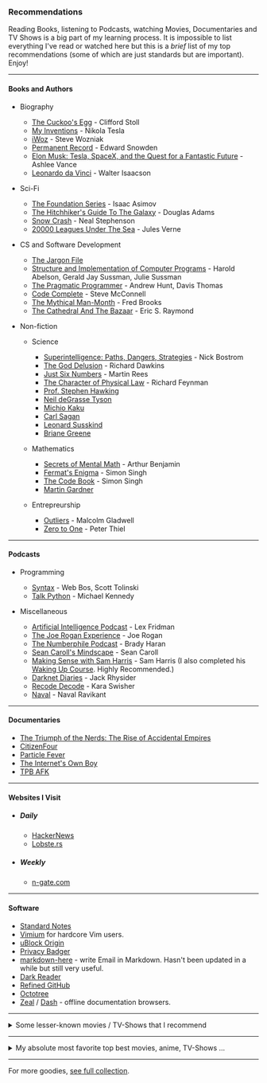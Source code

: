 
<Head title="Recommendations" />

### Recommendations
Reading Books, listening to Podcasts, watching Movies, Documentaries and TV Shows is a big part of my learning process. It is impossible to list everything I've read or watched here but this is a _brief_ list of my top recommendations (some of which are just standards but are important). Enjoy!

---

#### Books and Authors

- Biography
	- [The Cuckoo's Egg](https://en.wikipedia.org/wiki/The_Cuckoo%27s_Egg) - Clifford Stoll
	- [My Inventions](https://en.wikipedia.org/wiki/My_Inventions:_The_Autobiography_of_Nikola_Tesla) - Nikola Tesla
	- [iWoz](https://en.wikipedia.org/wiki/IWoz) - Steve Wozniak
	- [Permanent Record](https://en.wikipedia.org/wiki/Permanent_Record_(autobiography)) - Edward Snowden
	- [Elon Musk: Tesla, SpaceX, and the Quest for a Fantastic Future](https://en.wikipedia.org/wiki/Elon_Musk:_Tesla,_SpaceX,_and_the_Quest_for_a_Fantastic_Future) - Ashlee Vance
	- [Leonardo da Vinci](https://www.goodreads.com/book/show/34684622-leonardo-da-vinci) - Walter Isaacson

- Sci-Fi
	- [The Foundation Series](https://en.wikipedia.org/wiki/Foundation_series) - Isaac Asimov
	- [The Hitchhiker's Guide To The Galaxy](https://en.wikipedia.org/wiki/The_Hitchhiker%27s_Guide_to_the_Galaxy) - Douglas Adams
	- [Snow Crash](https://en.wikipedia.org/wiki/Snow_Crash) - Neal Stephenson
	- [20000 Leagues Under The Sea](https://en.wikipedia.org/wiki/Twenty_Thousand_Leagues_Under_the_Sea) - Jules Verne

- CS and Software Development
	- [The Jargon File](http://www.catb.org/jargon/)
	- [Structure and Implementation of Computer Programs](https://mitpress.mit.edu/sites/default/files/sicp/full-text/book/book.html) - Harold Abelson, Gerald Jay Sussman, Julie Sussman
	- [The Pragmatic Programmer](https://en.wikipedia.org/wiki/The_Pragmatic_Programmer) - Andrew Hunt, Davis Thomas
	- [Code Complete](https://en.wikipedia.org/wiki/Code_Complete) - Steve McConnell
	- [The Mythical Man-Month](https://en.wikipedia.org/wiki/The_Mythical_Man-Month) - Fred Brooks
	- [The Cathedral And The Bazaar](http://www.catb.org/~esr/writings/cathedral-bazaar/) - Eric S. Raymond

- Non-fiction
  - Science
    - [Superintelligence: Paths, Dangers, Strategies](https://en.wikipedia.org/wiki/Superintelligence:_Paths,_Dangers,_Strategies) - Nick Bostrom
    - [The God Delusion](https://en.wikipedia.org/wiki/The_God_Delusion) - Richard Dawkins
    - [Just Six Numbers](https://www.goodreads.com/book/show/81884.Just_Six_Numbers) - Martin Rees
    - [The Character of Physical Law](https://en.wikipedia.org/wiki/The_Character_of_Physical_Law) - Richard Feynman
    - [Prof. Stephen Hawking](https://en.wikipedia.org/wiki/Stephen_Hawking)
    - [Neil deGrasse Tyson](https://en.wikipedia.org/wiki/Neil_deGrasse_Tyson)
    - [Michio Kaku](https://en.wikipedia.org/wiki/Michio_Kaku)
    - [Carl Sagan](https://en.wikipedia.org/wiki/Carl_Sagan)
    - [Leonard Susskind](https://en.wikipedia.org/wiki/Leonard_Susskind)
    - [Briane Greene](https://en.wikipedia.org/wiki/Brian_Greene)

  - Mathematics
    - [Secrets of Mental Math](https://www.goodreads.com/book/show/83585.Secrets_of_Mental_Math) - Arthur Benjamin
    - [Fermat's Enigma](https://en.wikipedia.org/wiki/Fermat%27s_Last_Theorem_(book)) - Simon Singh
    - [The Code Book](https://en.wikipedia.org/wiki/The_Code_Book) - Simon Singh
    - [Martin Gardner](https://en.wikipedia.org/wiki/Martin_Gardner)

  - Entrepreurship
    - [Outliers](https://en.wikipedia.org/wiki/Outliers_(book)) - Malcolm Gladwell
    - [Zero to One](https://en.wikipedia.org/wiki/Zero_to_One) - Peter Thiel

---

#### Podcasts
- Programming
  - [Syntax](https://syntax.fm/) - Web Bos, Scott Tolinski
  - [Talk Python](https://talkpython.fm/) - Michael Kennedy

- Miscellaneous
  - [Artificial Intelligence Podcast](https://www.youtube.com/playlist?list=PLrAXtmErZgOdP_8GztsuKi9nrraNbKKp4) - Lex Fridman
  - [The Joe Rogan Experience](https://www.youtube.com/channel/UCzQUP1qoWDoEbmsQxvdjxgQ) - Joe Rogan
  - [The Numberphile Podcast](https://www.youtube.com/playlist?list=PLt5AfwLFPxWLNVixpe1w3fi6lE2OTq0ET) - Brady Haran
  - [Sean Caroll's Mindscape](https://www.preposterousuniverse.com/podcast/) - Sean Caroll
  - [Making Sense with Sam Harris](https://samharris.org/podcast/) - Sam Harris (I also completed his [Waking Up Course](https://wakingup.com/). Highly Recommended.)
  - [Darknet Diaries](https://darknetdiaries.com/) - Jack Rhysider
  - [Recode Decode](https://podcasts.apple.com/us/podcast/recode-decode/id1011668648) - Kara Swisher
  - [Naval](https://nav.al/) - Naval Ravikant

---

#### Documentaries
- [The Triumph of the Nerds: The Rise of Accidental Empires](https://www.imdb.com/title/tt0115398/)
- [CitizenFour](https://en.wikipedia.org/wiki/Citizenfour)
- [Particle Fever](https://en.wikipedia.org/wiki/Particle_Fever)
- [The Internet's Own Boy](https://en.wikipedia.org/wiki/The_Internet%27s_Own_Boy)
- [TPB AFK](https://en.wikipedia.org/wiki/TPB_AFK)

---

#### Websites I Visit
- ##### Daily
	- [HackerNews](https://news.ycombinator.com)
	- [Lobste.rs](https://lobste.rs/)
- ##### Weekly
	- [n-gate.com](http://n-gate.com)

---

#### Software
- [Standard Notes](https://github.com/standardnotes/web/)
- [Vimium](https://github.com/philc/vimium/) for hardcore Vim users.
- [uBlock Origin](https://github.com/gorhill/uBlock)
- [Privacy Badger](https://github.com/EFForg/privacybadger/)
- [markdown-here](https://github.com/adam-p/markdown-here) - write Email in Markdown. Hasn't been updated in a while but still very useful.
- [Dark Reader](https://github.com/darkreader/darkreader/)
- [Refined GitHub](https://github.com/sindresorhus/refined-github)
- [Octotree](https://github.com/ovity/octotree)
- [Zeal](https://github.com/zealdocs/zeal) / [Dash](https://github.com/Kapeli/Dash-iOS) - offline documentation browsers.

---

<details>
    <summary>Some lesser-known movies / TV-Shows that I recommend</summary>
    <ul>
<li><a href="https://www.imdb.com/title/tt0756683/">The Man from Earth</a> - Richard Schenkman</li>
<li><a href="https://www.imdb.com/title/tt0390384/">Primer</a>, <a href="https://www.imdb.com/title/tt2084989/">Upstream Color</a> - Shane Carruth</li>
<li><a href="https://www.imdb.com/title/tt0069293/">Solaris</a>, <a href="https://www.imdb.com/title/tt0079944/">Stalker</a> - Andrei Tarkovsky</li>
<li><a href="https://www.imdb.com/title/tt0480669/">Timecrimes</a> - Nacho Vigalondo</li>
<li><a href="https://www.imdb.com/title/tt1182345/">Moon</a> - Duncan Jones</li>
<li><a href="https://www.imdb.com/title/tt2543312/">Halt and Catch Fire</a></li>
<li><a href="https://www.imdb.com/title/tt0094517/">Mystery Science Theatre</a></li>
    </ul>
</details>

---

<details>
    <summary>My absolute most favorite top best movies, anime, TV-Shows ...</summary>
    (Curated from over 800 titles I've watched)
    <ul>
Directors/
<Heading title="Directors" />
<li>Christopher Nolan</li>
<li>Quentin Tarantino</li>
<br />
Anime/
<li>Fullmetal Alchemist</li>
<li>Fullmetal Alchemist: Brotherhood</li>
<li>Death Note</li>
<br />
Movie Series/
<li>Back to the Future</li>
<li>Star Wars</li>
<li>Star Trek</li>
<li>Harry Potter</li>
<li>The Matrix</li>
<li>The Dark Knight</li>
<li>Indiana Jones</li>
<li>Frankenstein</li>
<li>X-Men</li>
<li>Avengers</li>
<li>The Bourne</li>
<li>Men in Black</li>
<li>Monty Python</li>
<br />
TV-Series/
<li>The Big Bang Theory</li>
<li>Mr. Robot</li>
<li>Black Mirror</li>
<li>Rick and Morty</li>
<li>Dark</li>
<li>Breaking Bad</li>
<li>Sherlock</li>
<li>Futurama</li>
<br />
Movies/
<li>Pirates of Silicon Valley</li>
<li>Interstellar</li>
<li>Memento</li>
<li>Inception</li>
<li>Shutter Island</li>
<li>Fight Club</li>
<li>The Butterfly Effect</li>
<li>A Beautiful Mind</li>
<li>Mulholand Drive</li>
<li>Dead Poets Society</li>
<li>Good Will Hunting</li>
<li>Office Space</li>
<li>The Imitation Game</li>
<li>Ex Machina</li>
<li>The Intouchables</li>
<li>Donnie Darko</li>
<li>The Good, the Bad and the Ugly</li>
<li>12 Angry Men</li>
<li>The Shawshank Redemption</li>
<li>The Martian</li>
<li>The Breakfast Club</li>
<li>Se7en</li>
<li>Requiem for a Dream</li>
<li>Predestination</li>
<li>Shaun of the Dead</li>
<li>Zombieland
</li>
    </ul>
</details>

---

For more goodies, [see full collection](https://github.com/rsapkf/42/).
